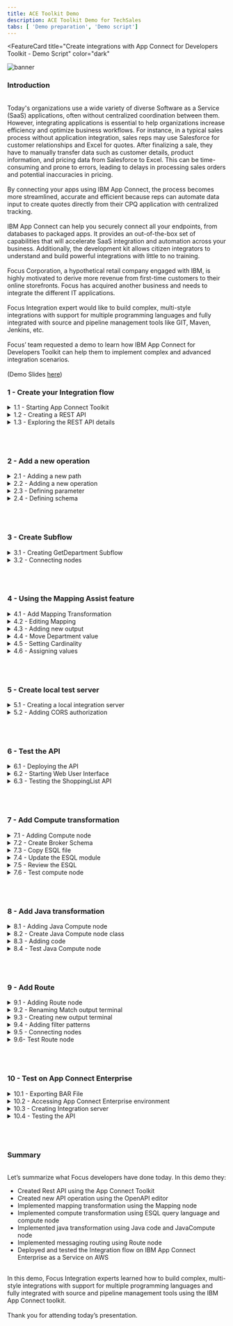 ```yaml
---
title: ACE Toolkit Demo
description: ACE Toolkit Demo for TechSales
tabs: [ 'Demo preparation', 'Demo script']
---
```



<FeatureCard
  title="Create integrations with App Connect for Developers Toolkit - Demo Script"
  color="dark"
  >

![banner](./images/banner-ace-toolkit.jpg)

</FeatureCard>


<span id="place1"></span>

### **Introduction**
<br/>
Today's organizations use a wide variety of diverse Software as a Service (SaaS) applications, often without centralized coordination between them. However, integrating applications  is essential to help organizations increase efficiency and optimize business workflows. For instance, in a typical sales process without application integration, sales reps may use Salesforce for customer relationships and Excel for quotes. After finalizing a sale, they have to manually transfer data such as customer details, product information, and pricing data from Salesforce to Excel. This can be time-consuming and prone to errors, leading to delays in processing sales orders and potential inaccuracies in pricing.
<br/><br/>
By connecting your apps using IBM App Connect, the process becomes more streamlined, accurate and efficient because reps can automate data input to create quotes directly from their CPQ application with centralized tracking.
<br/><br/>
IBM App Connect can help you securely connect all your endpoints, from databases to packaged apps. It provides  an out-of-the-box set of capabilities that will accelerate  SaaS integration and automation across your business. Additionally, the development kit allows citizen integrators to understand and build powerful integrations with little to no training.
<br/><br/>
Focus Corporation, a hypothetical retail company engaged with IBM, is highly motivated to derive more revenue from first-time customers to their online storefronts. Focus has acquired another business and needs to integrate the different IT applications.
<br/><br/>
Focus Integration expert would like to build complex, multi-style integrations with support for multiple programming languages and fully integrated with source and pipeline management tools like GIT, Maven, Jenkins, etc. 
<br/><br/>
Focus’ team requested a demo to learn how IBM App Connect for Developers Toolkit can help them to implement complex and advanced integration scenarios.
<br/><br/>
(Demo Slides <a href="https://github.com/ibm-integration/learninghub/blob/main/src/pages/demos/apic-tech-graphql/files/APICGraphQLSlides.pptx" target="_blank" rel="noreferrer">here</a>)
<br/>


### **1 - Create your Integration flow**

<details>
<summary>1.1 - Starting App Connect Toolkit</summary><br/>

**Narration**

IBM App Connect is an industry-leading integration solution that connects any of your applications and data, no matter where they reside. With hundreds of prebuilt connectors and customizable templates, App Connect helps users of all skill levels rapidly connect Software as a Service (SaaS) applications and build integration flows.

Focus team is looking for an advanced, fully customizable code platform. They would like to harness a lightweight, fast-performing engine that easily scales to support their growing needs. They need to enable support for multiple types of data integration, including event, application programming interfaces (APIs), services, sync/async, transactional batch processing and more. Focus Integration experts needs to map data fields and transform data formats exchanged between applications, such as XML, JSON, CSV, EDIFACT, SWIFT and other industry protocols.

Because of that, they decided to explore IBM App Connect Enterprise for Developers (Toolkit). The Toolkit is an integrated development environment and graphical user interface based on the Eclipse platform. Focus Integration experts can use the IBM App Connect Enterprise Toolkit to build powerful integration applications, services, and APIs. And they can then deploy their integration solutions to the software run time, IBM App Connect Enterprise as a Service, containers, or a combination of those environments.

<hr/><br/>

**Action** &nbsp; 1.1.1

Open your **App Connect Enterprise Toolkit** by clicking the icon on the Launchpad (MAC OS) or Desktop (Windows) or executing **ace toolkit** in terminal window.

  ![](images/start-toolkit-1.png)

<hr/><br/>


**Action** &nbsp; 1.1.2

In the Workspace Launcher window, accept the default one. Click **Launch**.

  ![](images/start-toolkit-2.png)

<hr/><br/>


**Action** &nbsp; 1.1.3

**Close** the *welcome page*.

  ![](images/start-toolkit-3.png)

***
</details>


<details>
<summary>1.2 - Creating a REST API</summary><br/>

**Narration**

From the Integration Development perspective, Focus Integration experts can create all manner of integration flows, as well as manage connectivity between services and endpoints.

Focus team would like to explore how easy is to create an API flow that implement different type of message transformation.

App Connect provides a specific type of project to support REST API implementations, which can either be based upon a Swagger (v2) specification document or an OpenAPI (v3) specification document. REST APIs can be authored and deployed from the IBM App Connect Enterprise Toolkit.

Let's see how easy is to create an REST API using the Toolkit. Focus team will create a REST API from an existing OpenAPI 3 document.

<hr/><br/>

**Action** &nbsp; 1.2.1

From the Application Development view click the **New...** hyperlink at the top right (1) and from the menu which appears, click on **REST API** (2).

  ![](images/create-rest-1.png)

<hr/><br/>


**Action** &nbsp; 1.2.2

Type the Name **ShoppingListAPI** (1), and switch the radio button to the option labelled “**Import resources and operations defined in a REST API document**" (2) then click **Next** (3).

  ![](images/create-rest-2.png)

<hr/><br/>


**Action** &nbsp; 1.2.3

You will be asked to import an OpenAPI 3 document either from the file system or your workspace. Using the radio button to “**Select from your workspace**” (1), select **ShoppingListAPI.json** from the json folder in the **HelperFiles** project (2) (note: if you don't see the HelperFiles project, maybe you forgot to import this project in the Demo Preparation part). Click **Next** (3).

  ![](images/create-rest-3.png)

<hr/><br/>


**Action** &nbsp; 1.2.4

Click **Finish**.

  ![](images/create-rest-4.png)


***
</details>


<details>
<summary>1.3 - Exploring the REST API details</summary><br/>

**Narration**

Focus team created the REST API and they can see a summary page displaying details about the API such as its title and base URL. The next section down entitled Resources and Operations lists the operations in bright colors.

Focus developers can easily edit the API Document using the OpenAPI editor interface.

<hr/><br/>

**Action** &nbsp; 1.3.1

Show the **API Details** (1) and **Resources and Operations** (2) sections.

  ![](images/api-doc-1.png)

<hr/><br/>


**Action** &nbsp; 1.3.2

Click on **Edit API Document in OpenAPI editor**.

  ![](images/api-doc-2.png)

<hr/><br/>


**Action** &nbsp; 1.3.3

If necessary accept the incoming network connections.

  ![](images/api-doc-3.png)

<hr/><br/>


**Action** &nbsp; 1.3.4

Show the *OpenAPI Editor*.

  ![](images/api-doc-4.png)


***
</details>

<br/><br/>

### **2 - Add a new operation**

<details>
<summary>2.1 - Adding a new path</summary><br/>

**Narration**

The Integration experts decided to create a new API operation to list the products of a specific department.

<hr/><br/>


**Action** &nbsp; 2.1.1

On the **Path** section, on left menu, click on the **Plus** button.

  ![](images/new-path-1.png)

<hr/><br/>


**Action** &nbsp; 2.1.2

Enter **/shoppinglist/{department}** as the new *Path* (1). You are welcome to enter a *summary* (2) and *description* (3). Then click **Add** (4).

  ![](images/new-path-2.png)


***
</details>

<details>
<summary>2.2 - Adding a new operation</summary><br/>

**Narration**

They go ahead and create a new path with the GET operation in the ShoppingListAPI.

<hr/><br/>


**Action** &nbsp; 2.2.1

On the **Operations** section of the new path, click on the **Plus** button.

  ![](images/new-oper-1.png)

<hr/><br/>


**Action** &nbsp; 2.2.2

Select the **get** verb (1) and click **Add**.

  ![](images/new-oper-2.png)


***
</details>

<details>
<summary>2.3 - Defining parameter</summary><br/>

**Narration**

This new path will receive the product department as parameter in the path request.

<hr/><br/>


**Action** &nbsp; 2.3.1

Scroll down to see the *Parameter* section (1) and click **Add** button (2).

  ![](images/def-param-1.png)

<hr/><br/>


**Action** &nbsp; 2.3.2

Enter **department** as parameter name (1) and select **path** in *Located In* field (2).
ßÍÍ
  ![](images/def-param-2.png)

<hr/><br/>


**Action** &nbsp; 2.3.3

Scroll down to see the checkbox list and select **Required** field (1). Then click **Add** (2).

  ![](images/def-param-3.png)

***
</details>


<details>
<summary>2.4 - Defining schema</summary><br/>

**Narration**

Focus developers define the schema of the parameter as a simple string.

Great, Focus’ developers successfully created a new operation in the ShoppingListAPI!

<hr/><br/>


**Action** &nbsp; 2.4.1

Scroll down to see the *Schema* section and type **department** as schema title (1), and select **string** as *schema type* (2).

  ![](images/def-schema-1.png)

<hr/><br/>


**Action** &nbsp; 2.4.2

Scroll up and click **Save**.

  ![](images/def-schema-2.png)

<hr/><br/>


**Action** &nbsp; 2.4.3

**Close** the OpenAPI editor.

***
</details>


<br/><br/>

### **3 - Create Subflow**
<details>
<summary>3.1 - Creating GetDepartment Subflow</summary><br/>

**Narration**

With IBM App Connect is really simple to implement the logic of your API operation. Focus team can easily create a subflow to do it!

<hr/><br/>


**Action** &nbsp; 3.1.1

Back to the ShoppingListAPI description, open the **/shoppinglist/{department|** section.

  ![](images/create-subflow-1.png)

<hr/><br/>


**Action** &nbsp; 3.1.2

Click **Create subflow**.

  ![](images/create-subflow-2.png)

***
</details>


<details>
<summary>3.2 - Connecting nodes</summary><br/>

**Narration**

Here Focus team has their subflow. A message flow is a sequence of processing steps that run in the integration node when an input message is received. You define a message flow by including a number of message flow nodes, each of which represents a set of actions that define a processing step.

In the flow editor, they can edit and change their flow. Message flows are created in the Toolkit using a drag and drop editor.

The flow is quite simple, consisting of only an Input and Output node. However, the Integration experts would like to explore how to do some message transformations. Let's see how simple is to do it!

<hr/><br/>

**Action** &nbsp; 3.2.1

In the subflow, wire the **Input** node to the **Output** node.

  ![](images/connect-nodes-1.png)


***
</details>

<br/><br/>


### **4 - Using the Mapping Assist feature**
<details>
<summary>4.1 - Add Mapping Transformation</summary><br/>

**Narration**

First, they decided to explore the Mapping transformation.

<hr/><br/>


**Action** &nbsp; 4.1.1

Open the **Transformation** section.

  ![](images/add-mapping-1.png)

<hr/><br/>


**Action** &nbsp; 4.1.2

Drag and drop a **Mapping** node on to the wire and its terminals will be connected up for you (the out terminal of the Input node will be wired to the in terminal of the Mapping node, and the out terminal of the Mapping node will be wired to the in terminal of the Output node).

  ![](images/add-mapping-2.png)

***
</details>


<details>
<summary>4.2 - Editing Mapping</summary><br/>

**Narration**

With a mapping, they can use the Graphical Data Mapping editor to take input (source) objects and transform them before they save the resulting output (target) objects.

<hr/><br/>


**Action** &nbsp; 4.2.1

Double-click the **Mapping** node.

  ![](images/edit-mapping-1.png)

<hr/><br/>


**Action** &nbsp; 4.2.2

Leave the default settings and click **Finish**.

  ![](images/edit-mapping-2.png)


***
</details>

<details>
<summary>4.3 - Adding new output</summary><br/>

**Narration**

Initially, they will change the output object to use the Item JSON type.

<hr/><br/>


**Action** &nbsp; 4.3.1

Click on “**Add an output object**” button.

  ![](images/new-output-1.png)

<hr/><br/>


**Action** &nbsp; 4.3.2

On the “Select a map output” option, open (double click) the **ShoppingListAPI** (1), open the **JSON Types** (2) and select **Item - Rest API model** (3), then click **OK** (4).

  ![](images/new-output-2.png)


<hr/><br/>


**Action** &nbsp; 4.3.3

Select the **original Message Assembly** (1), right click and select **delete** (2) (or press delete on your keyboard).

  ![](images/new-output-3.png)


***
</details>

<details>
<summary>4.4 - Move Department value</summary><br/>

**Narration**

The input objects are shown on the left side of the canvas, and the output objects are shown on the right side. You can create connections between the input and output elements by clicking one element, and dragging the mouse to the element that you want to connect to.

Focus team  easily link the Department input parameter to Department parameter of Item JSON Type.

<hr/><br/>


**Action** &nbsp; 4.4.1

Expand the **JSON** message assembly on the right (1), then expand the **Data** section underneath (2). Notice that department is listed as a *parameter* (3).

  ![](images/move-dept-1.png)

<hr/><br/>


**Action** &nbsp; 4.4.2

On the left Message Assembly, open the **LocalEnvironment > REST > Input > Parameters**.

  ![](images/move-dept-2.png)


<hr/><br/>


**Action** &nbsp; 4.4.3

Right-click the **department** entry (1) and select **Quick Link to Output** (2).

  ![](images/move-dept-3.png)

<hr/><br/>


**Action** &nbsp; 4.4.4

In the dialog, scroll down and expand **Data : Item [1..1]** (1) and select **department:string [1..1]** (2).

  ![](images/move-dept-4.png)


***
</details>

<details>
<summary>4.5 - Setting Cardinality</summary><br/>

**Narration**

They use the Quick Fix capability to solve the cardinality issue of the new mapping.

<hr/><br/>


**Action** &nbsp; 4.5.1

Hover the mouse over the **Quick Fix** (light bulb) icon of the new Move box (!) and click the "**Set cardinality to first index**” link (2).

  ![](images/quick-fix-1.png)


***
</details>

<details>
<summary>4.6 - Assigning values</summary><br/>

**Narration**

Now, for demo purpose, they will use the assign function to define a hard coded value to name and description fields.  In this demo, they decided to use the description field just to inform the type of transformation node that is processing the transformation, in this case the Mapping node.

Great, Focus’ developers successfully created a mapping transformation in the ShoppingListAPI!

<hr/><br/>


**Action** &nbsp; 4.6.1

On the new Message Assembly JSON, drag and drop the **name** field to the left (1).  IBM App Connect Enterprise places an **Assign** action for this field (2). 

  ![](images/assign-values-1.png)

<hr/><br/>


**Action** &nbsp; 4.6.2

Under the **Properties** for the Assign action, enter “**Caramel Candy Bars**” for the name value.

  ![](images/assign-values-2.png)


<hr/><br/>


**Action** &nbsp; 4.6.3

Repeat the same steps for the description field: drag and drop the **description** field to the left (1).  IBM App Connect Enterprise places an **Assign** action for this field (2). 

  ![](images/assign-values-3.png)

<hr/><br/>


**Action** &nbsp; 4.6.4

Under the **Properties** for the Assign action, enter “**Request has been processed by Mapping Node**” for the name value.

*Note: In this demo, we are using the description field just to inform the node that is processing the transformation.*

  ![](images/assign-values-4.png)


<hr/><br/>


**Action** &nbsp; 4.6.5

Click **File > Save all**.

  ![](images/assign-values-5.png)

***
</details>


<br/><br/>

### **5 - Create local test server**
<details>
<summary>5.1 - Creating a local integration server</summary><br/>

**Narration**

At this stage, they are ready to test the API. To publish the API, first they need to create a local integration server.

<hr/><br/>


**Action** &nbsp; 5.1.1

Right-click **Integration Servers** in the **Integration Explorer** tab (1) and select **Create a local Integration Server** (2).

  ![](images/local-server-1.png)

<hr/><br/>


**Action** &nbsp; 5.1.2

Keep the default values and click **Finish**.

  ![](images/local-server-2.png)

<hr/><br/>



**Action** &nbsp; 5.1.3

On the *Success* Dialog click **OK**.

  ![](images/local-server-3.png)

<br/>

***
</details>

<details>
<summary>5.2 - Adding CORS authorization</summary><br/>

**Narration**

Next, they need to configure the server so that the HTTP listener is enabled for CORS. 

<hr/><br/>


**Action** &nbsp; 5.2.1

Expand the **TEST_SERVER** directory under the **Independent Resources** folder and double-click the **server.conf.yaml** file to open it in the IBM App Connect Enterprise text editor to the right.

  ![](images/cors-auth-1.png)

<hr/><br/>


**Action** &nbsp; 5.2.2

Scroll down to the **HTTPConnector** section and paste the code below:
```
CORSEnabled: true
CORSAllowOrigins: '*'
CORSAllowMethods: 'GET,HEAD,POST,PUT,PATCH,DELETE,OPTIONS'
CORSAllowHeaders: 'Accept,Accept-Language,Content-Language,Content-Type'
```

  ![](images/cors-auth-2.png)

<hr/><br/>



**Action** &nbsp; 5.2.3

**Save** the changes to the **server.conf.yaml** file or click **File > Save all**.

  ![](images/cors-auth-3.png)

<hr/><br/>



**Action** &nbsp; 5.2.4

Right-click the **TEST_SERVER** (1) and select **Restart** (2).

  ![](images/cors-auth-4.png)

<hr/><br/>



**Action** &nbsp; 5.2.5

Click **OK** on the Success dialog again.

  ![](images/cors-auth-5.png)

<br/>

***
</details>

<br/><br/>

### **6 - Test the API**
<details>
<summary>6.1 - Deploying the API</summary><br/>

**Narration**

Now, they need to deploy the ShoppingListAPI to the new Local Integration server. They can do it, by dragging and dropping the API to the new server.

<hr/><br/>


**Action** &nbsp; 6.1.1

Deploy the REST API which we created earlier named **ShoppingListAPI** (1), by dragging and dropping it from the Application Development view on to the **TEST_SERVER** Integration Server (2).

  ![](images/deploy-api-1.png)

<hr/><br/>


**Action** &nbsp; 6.1.2

On the *Progress Information* dialog, click **Close**.

  ![](images/deploy-api-2.png)


***
</details>


<details>
<summary>6.2 - Starting Web User Interface</summary><br/>

**Narration**

At this moment, the Focus Integration experts are ready to test the API. They start the Web User Interface.

<hr/><br/>

**Action** &nbsp; 6.2.1

Right-click **TEST_SERVER** (1) and select **Start Web User Interface** (2). 

  ![](images/start-wui-1.png)

***
</details>


<details>
<summary>6.3 - Testing the ShoppingList API</summary><br/>

**Narration**

And select the ShoppingListAPI and the new Get Department operation. Not they can use the Try it capability, and enter any product department, for example “Candies”.

Great, the subflow was invoked and our mapping transformation created a response with our hard coded values. Focus team verified how is really simple to implement a mapping transformation using IBM App Connect.

<hr/><br/>

**Action** &nbsp; 6.3.1

Click the **ShoppingListAPI** tile in the web user interface. 

  ![](images/test-api-1.png)

<hr/><br/>


**Action** &nbsp; 6.3.2

Select the **GET /shoppinglist/{department}** operation on the left. 

  ![](images/test-api-2.png)

<hr/><br/>


**Action** &nbsp; 6.3.3

Click the **Try it** tab.

  ![](images/test-api-3.png)


<hr/><br/>


**Action** &nbsp; 6.3.4

Enter any **department** name (by now, we are not checking the department) such as **Candies** (1). Click **Send** (2).

  ![](images/test-api-4.png)

<hr/><br/>


**Action** &nbsp; 6.3.5

Show the **Response body**.

  ![](images/test-api-5.png)

***
</details>

<br/><br/>


### **7 - Add Compute transformation**
<details>
<summary>7.1 - Adding Compute node</summary><br/>

**Narration**

Focus developers heard about ESQL language. Extended Structured Query Language (ESQL) is a programming language based on Structured Query Language (SQL) that is typically used to work with databases. ESQL is extended to access and manipulate data in messages and databases.

They would like to see how to use ESQL to transform and enrich messages using the Compute node.  Because of it, they decided to explore the Compute node transformation.

<hr/><br/>


**Action** &nbsp; 7.1.1

Back to the getDepartment subflow, open again the Transformation menu and drag and drop a **Compute** node.

  ![](images/add-compute-1.png)

<hr/><br/>

**Action** &nbsp; 7.1.2

Readjust the connections of Input and output node to connect to the Compute node (the out terminal of the Input node will be wired to the in terminal of the Compute node, and the out terminal of the Compute node will be wired to the in terminal of the Output node).

  ![](images/add-compute-2.png)

<hr/><br/>


**Action** &nbsp; 7.1.3

Click on the **Compute** node (1). On the Compute node's properties change the *Compute mode* to be “**LocalEnvironment and Message**” (2).

  ![](images/add-compute-3.png)

<hr/><br/>

**Action** &nbsp; 7.1.4

**Save** the subflow (you can safely ignore the red crosses on the Compute node - we will fix these up in the next step!).

  ![](images/add-compute-4.png)

***
</details>

<details>
<summary>7.2 - Create Broker Schema</summary><br/>

**Narration**

To simplify the demo, they decided to reuse a pre-created ESQL file.

First, they need to create a Broker Schema to include the ESQL file. A broker schema is a symbol space that defines the scope of uniqueness of the names of resources defined within it.

<hr/><br/>


**Action** &nbsp; 7.2.1

Right click the **ShoppingListAPI** (1) and choose **New > Broker Schema** (2).

  ![](images/broker-schema-1.png)

<hr/><br/>


**Action** &nbsp; 7.2.2

Type **utils** as the Schema name (1) and click **Finish** (2).

  ![](images/broker-schema-2.png)

<hr/><br/>


**Action** &nbsp; 7.2.3

On the *New Broker Schema* dialog, click **OK**.

  ![](images/broker-schema-3.png)


***
</details>

<details>
<summary>7.3 - Copy ESQL file</summary><br/>

**Narration**

Next, Focus developers will copy the pre-created ESQL file to the broker schema folder.

<hr/><br/>

**Action** &nbsp; 7.3.1

Switch to the Resource perspective using the menu **Window > Perspective > Open Perspective > Other…**

  ![](images/copy-esql-1.png)


<hr/><br/>

**Action** &nbsp; 7.3.2

Choose **Resource** (1) and click **Open** (2).

  ![](images/copy-esql-2.png)

<hr/><br/>

**Action** &nbsp; 7.3.3

Using the Project Explorer view in the top left corner, copy the file **Compute.esql** from the folder named **utils** in the project named *HelperFiles* (1) into the **utils** folder in the project **ShoppingListAPI** (2).

  ![](images/copy-esql-3.png)

<hr/><br/>

**Action** &nbsp; 7.3.4

Switch back to the *Integration Development* perspective using the **Window > Perspective > Open Perspective > Integration Development** menu.

  ![](images/copy-esql-4.png)


***
</details>

<details>
<summary>7.4 - Update the ESQL module</summary><br/>

**Narration**

Now, they just need to update the Compute node to use the new ESQL file. They will use a specific module of the ESQL file: the getDepartment.

<hr/><br/>

**Action** &nbsp; 7.4.1

Return to the *getDepartment* subflow and click on **Compute** node again.

  ![](images/update-esql-1.png)


<hr/><br/>

**Action** &nbsp; 7.4.2

On the Compute node's properties, you need to update the *ESQL module* property. Click **Browse** button.

  ![](images/update-esql-2.png)

<hr/><br/>

**Action** &nbsp; 7.4.3

Select **{utils}:getDepartment_Compute** (1) and click **OK** (2).

  ![](images/update-esql-3.png)

<hr/><br/>

**Action** &nbsp; 7.4.4

**Save** the subflow.

  ![](images/update-esql-4.png)


***
</details>

<details>
<summary>7.5 - Review the ESQL</summary><br/>

**Narration**

Let's review the ESQL file. Focus developers can create and modify their ESQL code in the ESQL editor.

The ESQL code for each of your nodes is contained within a module in an ESQL file. Here they have a specific module for GetDepartment operation.  The module is really simple, just select the Item with Department value equals the Department parameter.

All three items are hardcoded created in the Initialise procedure. In a real scenario, this data should be retrieved from Products database or Product system.

<hr/><br/>

**Action** &nbsp; 7.5.1

Double click the **Compute** node, to see the ESQL file.

  ![](images/review-esql-1.png)


<hr/><br/>

**Action** &nbsp; 7.5.2

Show the **getDepartment_Compute Module**.

  ![](images/review-esql-2.png)

<hr/><br/>

**Action** &nbsp; 7.5.3

Scroll down and show the **Initialise Procedure**.

  ![](images/review-esql-3.png)

<hr/><br/>

**Action** &nbsp; 7.5.4

**Close** the ESQL file.

  ![](images/review-esql-4.png)


***
</details>

<details>
<summary>7.6 - Test compute node</summary><br/>

**Narration**

At this moment, the Focus Integration experts are ready to test the new API. They just need to redeploy the API and use the Web User Interface again to test it.

Now, they will test using the three available departments: Candies, Snacks and Bakery.

Great, the subflow was invoked and our compute transformation created a response with our hard coded values. Focus team verified how is really simple to use ESQL query language to implement message transformations.

<hr/><br/>

**Action** &nbsp; 7.6.1

Re-deploy the REST API, by dragging and dropping the **ShoppingListAPI** (1) again from the Application Development view on to the **TEST_SERVER** Integration Server (2).

  ![](images/test-compute-1.png)


<hr/><br/>

**Action** &nbsp; 7.6.2

On the Progress Information dialog, click **Close**.

  ![](images/test-compute-2.png)

<hr/><br/>

**Action** &nbsp; 7.6.3

On your browser, refresh the **Web User Interface** page.

  ![](images/test-compute-3.png)

<hr/><br/>

**Action** &nbsp; 7.6.4

Open again the **ShoppingListAPI** (1), **GET /shoppinglist/{department}** (2), **Try it** tab (3).

  ![](images/test-compute-4.png)

<hr/><br/>

**Action** &nbsp; 7.6.5

Enter a **department** name (it could be Candies, Snacks or Bakery)  (1). Click **Send** (2).

*Note: You are welcome to try any of the three departments, or try a different one to see the 404 Not Found message*.

  ![](images/test-compute-5.png)

<hr/><br/>

**Action** &nbsp; 7.6.6

Show the **Response** body.

  ![](images/test-compute-6.png)


***
</details>

<br/><br/>

### **8 - Add Java transformation**
<details>
<summary>8.1 - Adding Java Compute node</summary><br/>

**Narration**

Great, now the Focus Developers would like to see how to use Java code to tailor the behavior of their integration messages.

They want to learn how touse the JavaCompute node to examine the content of an input message, transform a message, and build new messages.

Because of it, they decided to explore the JavaCompute node.

<hr/><br/>

**Action** &nbsp; 8.1.1

Back to the getDepartment subflow, open again the Transformation menu and drag and drop a **JavaCompute** node.

  ![](images/add-javacompute-1.png)

<hr/><br/>

**Action** &nbsp; 8.1.2

Readjust the connections of Input and output node to connect to the Java Compute node (the out terminal of the Input node will be wired to the in terminal of the Java Compute node, and the out terminal of the Java Compute node will be wired to the in terminal of the Output node).

  ![](images/add-javacompute-2.png)


***
</details>

<details>
<summary>8.2 - Create Java Compute node class</summary><br/>

**Narration**

With App Connect toolkit, they can use the same tool that they use to create Integration flow to create Java code. Alternatively, if they want to share Java classes across multiple solutions, they can store Java code in a shared library and refer to that library from one or more applications that contain message flows with JavaCompute nodes

However, the developers decided to try the Java Compute node class wizard to create template code to accelerate the development process. They selected the Modifying message class template, and in few seconds, they have a skeleton java code to manipulate and transform the integration message.

<hr/><br/>

**Action** &nbsp; 8.2.1

Double click the **Java Compute** node.

  ![](images/create-javaclass-1.png)

<hr/><br/>

**Action** &nbsp; 8.2.2

On the *New JavaCompute node class* dialog, accept the default values and click **Next**.

  ![](images/create-javaclass-2.png)

<hr/><br/>

**Action** &nbsp; 8.2.3

Select **Modifying message class** template (1) and click **Next** (2).

  ![](images/create-javaclass-3.png)

<hr/><br/>

**Action** &nbsp; 8.2.4

On the Java Settings view, accept the default values and click **Next**.

  ![](images/create-javaclass-4.png)

<hr/><br/>

**Action** &nbsp; 8.2.5

Accept the default Project name and click **Finish**.

  ![](images/create-javaclass-5.png)


***
</details>

<details>
<summary>8.3 - Adding code</summary><br/>

**Narration**

For this demo, they will only add a simple message code to create elements in the JSON message, for example add a new Apple Pie product item.

<hr/><br/>


**Action** &nbsp; 8.3.1

On the *GetDepartment_JavaCompute* class, **copy and paste the code below**, below the *Add user code below* comment.
```
MbElement outRoot = outMessage.getRootElement();
MbElement outJsonRoot = outRoot.createElementAsLastChild(MbJSON.PARSER_NAME);
MbElement outJsonData = outJsonRoot.createElementAsLastChild(MbElement.TYPE_NAME, MbJSON.DATA_ELEMENT_NAME, null);
outJsonData.createElementAsLastChild(MbElement.TYPE_NAME_VALUE, "name", "Apple Pie");
outJsonData.createElementAsLastChild(MbElement.TYPE_NAME_VALUE, "department", "Bakery");
outJsonData.createElementAsLastChild(MbElement.TYPE_NAME_VALUE, "description", "Request has been processed by Java Compute Node.");
```

  ![](images/add-code-1.png)

<hr/><br/>


**Action** &nbsp; 8.3.2

To solve the imports issue, click on **Source > Organize Imports** menu.

  ![](images/add-code-2.png)

<hr/><br/>


**Action** &nbsp; 8.3.3

Click **File > Save All**.

  ![](images/add-code-3.png)

<hr/><br/>


**Action** &nbsp; 8.3.4

**Close** the Java class.

  ![](images/add-code-4.png)

***
</details>

<details>
<summary>8.4 - Test Java Compute node</summary><br/>

**Narration**

At this moment, the Focus Integration experts are ready to test the new API using the JavaCompute node. They just need to redeploy the API and use the Web User Interface again to test it.

Now, they will test using the Bakery department only.

Great, the subflow was invoked and our java compute transformation created a response with our hard coded Apple Pie product. Focus team verified how is really simple to use Java code to implement message transformation.

<hr/><br/>


**Action** &nbsp; 8.4.1

Re-deploy the REST API, by dragging and dropping the **ShoppingListAPI** (1) again from the Application Development view on to the **TEST_SERVER** Integration Server (2).

  ![](images/test-java-1.png)

<hr/><br/>


**Action** &nbsp; 8.4.2

On the Progress Information dialog, click **Close**.

  ![](images/test-java-2.png)

<hr/><br/>


**Action** &nbsp; 8.4.3

On your browser, **refresh** the *Web User Interface* page.

  ![](images/test-java-3.png)

<hr/><br/>


**Action** &nbsp; 8.4.4

Open again the **ShoppingListAPI** (1), **GET /shoppinglist/{department}** (2), **Try it** tab (3).

  ![](images/test-java-4.png)

<hr/><br/>


**Action** &nbsp; 8.4.5

Enter **Candies** as **department** name (1). Click **Send** (2).

  ![](images/test-java-5.png)

<hr/><br/>


**Action** &nbsp; 8.4.6

Show the **Response** body.

  ![](images/test-java-6.png)

***
</details>

<br/><br/>

### **9 - Add Route**
<details>
<summary>9.1 - Adding Route node</summary><br/>

**Narration**

Finally, they want to see how they can route messages through different paths in a message flow, based on the content of the message using a Route node.

Focus Integration experts decided to add a route node to route messages through all different transformation nodes based on the department parameter.  The idea is to redirect to Mapping node only messages to Candies department, redirect to Compute node only messages to Snacks department and redirect to Java node only messages to Bakery department.

Let's see how to do it!

<hr/><br/>


**Action** &nbsp; 9.1.1

Back to the getDepartment subflow, open the **Routing** menu and drag and drop a **Route** node.

  ![](images/add-route-1.png)


<hr/><br/>

**Action** &nbsp; 9.1.2

Delete all existing wiring. And wire the **Input** node to the new **Route** node.

  ![](images/add-route-2.png)


***
</details>

<details>
<summary>9.2 - Renaming Match output terminal</summary><br/>

**Narration**

Initially, they need to rename the existing Match output terminal to mapping. And connect this terminal with the Mapping node.

<hr/><br/>

**Action** &nbsp; 9.2.1

Right click on **Route** node (1), and select **Rename Output Terminal** (2).

  ![](images/rename-terminal-1.png)

<hr/><br/>


**Action** &nbsp; 9.2.2

On Select output terminal to rename select **Match** (1). In the *Enter new name for the selected output terminal*, enter **mapping** (2). Then click **OK** (3).

  ![](images/rename-terminal-2.png)

<hr/><br/>


**Action** &nbsp; 9.2.3

Wire the **mapping** output terminal from **Route** node to the **in** terminal of the **Mapping node**.

  ![](images/rename-terminal-3.png)


***
</details>

<details>
<summary>9.3 - Creating new output terminal</summary><br/>

**Narration**

Second, they need to create more two output terminals to compute and java transformation. And connect these terminals to Compute and JavaCompute nodes.

<hr/><br/>

**Action** &nbsp; 9.3.1

Right click on **Route** node (1), and select **Add Output Terminal** (2).

  ![](images/new-terminal-1.png)

<hr/><br/>


**Action** &nbsp; 9.3.2

Enter **compute** as the name of the new output terminal (1) and click **OK** (2).

  ![](images/new-terminal-2.png)

<hr/><br/>


**Action** &nbsp; 9.3.3

Repeat the same steps to create the java terminal: Right click on **Route** node (1), and select **Add Output Terminal** (2).

  ![](images/new-terminal-3.png)

<hr/><br/>


**Action** &nbsp; 9.3.4

Enter **java** as the name of the new output terminal (1) and click **OK** (2).

  ![](images/new-terminal-4.png)

<hr/><br/>


**Action** &nbsp; 9.3.5

Wire the **compute** output terminal from **Route** node to the **in** terminal of the **Compute** node.

*Note: if you click the output terminals from Route, you will see a dialog to select the terminal that you want to wire.*

  ![](images/new-terminal-5.png)

<hr/><br/>


**Action** &nbsp; 9.3.6

Repeat the same steps to wire the **java** output terminal from **Route** node to the **in** terminal of the **Java Compute** node.

*Note: if you click the output terminals from Route, you will see a dialog to select the terminal that you want to wire.*

  ![](images/new-terminal-6.png)

***
</details>

<details>
<summary>9.4 - Adding filter patterns</summary><br/>

**Narration**

Great! Now, they are ready to define the filter table. The Route node uses XPath expressions to control processing.

Focus developers define the three XPath expressions, one for each transformation node.  The filter table map the XPath with the specific output terminal. The XPath is checking the department parameter value for each department.

<hr/><br/>

**Action** &nbsp; 9.4.1

Click on the **Route** node.

  ![](images/filter-patterns-1.png)

<hr/><br/>


**Action** &nbsp; 9.4.2

On the Filter table, click **Add** button.

  ![](images/filter-patterns-2.png)

<hr/><br/>


**Action** &nbsp; 9.4.3

Enter **$LocalEnvironment/REST/Input/Parameters/department="Candies"** in the *Filter pattern* field (1) and select **mapping** as the *Routing output terminal* (2). Then click **OK**.

*Note: During the copy and paste you should have some issues with “ “,  because of it, we recommend to type the “ “ again in the Filter pattern field.*

  ![](images/filter-patterns-3.png)

<hr/><br/>


**Action** &nbsp; 9.4.4

Click **Add** button again.

  ![](images/filter-patterns-4.png)

<hr/><br/>


**Action** &nbsp; 9.4.5

Enter **$LocalEnvironment/REST/Input/Parameters/department="Snacks”** in the *Filter pattern* field (1) and select **mapping** as the *Routing output terminal* (2). Then click **OK**.

*Note: During the copy and paste you should have some issues with “ “,  because of it, we recommend to type the “ “ again in the Filter pattern field.*

  ![](images/filter-patterns-5.png)

<hr/><br/>


**Action** &nbsp; 9.4.6

Click Add button again.

  ![](images/filter-patterns-5.png)

<hr/><br/>


**Action** &nbsp; 9.4.7

Enter **$LocalEnvironment/REST/Input/Parameters/department="Bakery”** in the *Filter pattern* field (1) and select **mapping** as the *Routing output terminal* (2). Then click **OK**.

*Note: During the copy and paste you should have some issues with “ “,  because of it, we recommend to type the “ “ again in the Filter pattern field.*

  ![](images/filter-patterns-7.png)

***
</details>

<details>
<summary>9.5 - Connecting nodes</summary><br/>

**Narration**

Finally, the Focus team connects all the nodes to finalize the flow.

<hr/><br/>

**Action** &nbsp; 9.5.1

Wire the out terminal of **Mapping** (1), **Compute** (2) and **Java Compute** (3) nodes to the in terminal of the **Output** node (4).

  ![](images/route-connect-1.png)

<hr/><br/>


**Action** &nbsp; 9.5.2

Wire the **default** (1) and **failure** (2) terminal of **Route** node to the in terminal of the **Output** node (3).

  ![](images/route-connect-2.png)

<hr/><br/>


**Action** &nbsp; 9.5.3

Click **File > Save All**.

  ![](images/route-connect-3.png)



***
</details>

<details>
<summary>9.6- Test Route node</summary><br/>

**Narration**

At this stage, the Focus Integration experts are ready to test the new API using the route node. They just need to redeploy the API and use the Web User Interface again to test it.

Now, they will test using all three departments: Candies, Bakery and Snacks.

Great, the subflow was invoked and  the message is routed through all different transformation nodes based on the department parameter.

<hr/><br/>


**Action** &nbsp; 9.6.1

Re-deploy the REST API, by dragging and dropping the **ShoppingListAPI** (1) again from the Application Development view on to the **TEST_SERVER** Integration Server (2).

  ![](images/test-route-1.png)

<hr/><br/>


**Action** &nbsp; 9.6.2

On the Progress Information dialog, click **Close**.

  ![](images/test-route-2.png)

<hr/><br/>


**Action** &nbsp; 9.6.3

On your browser, **refresh** the **Web User Interface** page.

  ![](images/test-route-3.png)

<hr/><br/>


**Action** &nbsp; 9.6.4

Open again the **ShoppingListAPI** (1), **GET /shoppinglist/{department}** (2), **Try it** tab (3).

  ![](images/test-route-4.png)

<hr/><br/>


**Action** &nbsp; 9.6.5

Enter **Candies** (or Bakery, or Snacks) as **department** name (1). Click **Send** (2).

*Note: You are welcome to try any of the three departments.*

  ![](images/test-route-5.png)

<hr/><br/>


**Action** &nbsp; 9.6.6

Show the **Response** body and show that each department is processed by different Transformation node (show the description field).

  ![](images/test-route-6.png)

***
</details>

<br/><br/>

### **10 - Test on App Connect Enterprise**
<details>
<summary>10.1 - Exporting BAR File</summary><br/>

**Narration**

At this stage, Focus team is ready to deploy their Integration flow in a App Connect Server. They just need to generate a BAR (broker archive) file. The App Connect Enterprise server uses BAR files to save compiled message flows, libraries, and other elements critical to the Integration flow.

<hr/><br/>

**Action** &nbsp; 10.1.1

Right click the **ShoppingListAPI** (1) and choose **New > BAR file** (2).

  ![](images/bar-file-1.png)

<hr/><br/>

**Action** &nbsp; 10.1.2

On the Window New Bar file, type **shoppinglist** as the bar file name (1) and click **Finish** (2).

  ![](images/bar-file-2.png)

<hr/><br/>

**Action** &nbsp; 10.1.3

On the *Prepare screen*, mark the **REST APIs** checkbox (1). Check **Compile and in-line resources** (2). Click **Build and Save** (3).

  ![](images/bar-file-3.png)

<hr/><br/>

**Action** &nbsp; 10.1.4

Now, a popup window displays *Operation completed successfully*. Click **OK**.

  ![](images/bar-file-4.png)

***
</details>

<details>
<summary>10.2 - Accessing App Connect Enterprise environment</summary><br/>

**Narration**

IBM App Connect is an industry-leading integration solution that connects any of your applications and data, no matter where they reside. With hundreds of prebuilt connectors and customizable templates, App Connect helps users of all skill levels rapidly connect Software as a Service (SaaS) applications and build integration flows.

For this demo, Focus Corp is using a trial account of IBM App Connect Enterprise as a Service on AWS.

<hr/><br/>

**Action** &nbsp; 10.2.1

In your email inbox (that you used to create the App Connect trial account), search for **IBM SaaS** (1), open the ”**Your IBM App Connect trial is ready**” email (2).

  ![](images/ace-access-1.png)

<hr/><br/>


**Action** &nbsp; 10.2.2

Now, click the **Access trial** button.

  ![](images/ace-access-2.png)

<hr/><br/>


**Action** &nbsp; 10.2.3

**Log in** with your App Connect *username* and *password*.

  ![](images/ace-access-3.png)

<hr/><br/>


**Action** &nbsp; 10.2.4

Use the Instance switcher to change to the **Dashboard** instance.

  ![](images/ace-access-4.png)

***
</details>

<details>
<summary>10.3 - Creating Integration server</summary><br/>

**Narration**

Focus Integration Experts begin in the IBM App Connect Dashboard. Here they can administer integration servers and integration runtimes, which are deployed from the BAR files mentioned earlier. They want to deploy the Integration flow defined in the previous steps.

Because they need to deploy a simple integration, let’s select with the Quick start integration type.

Now they need to provide the BAR file. The BAR file contains all the resources that are needed to deploy an integration. The BAR file parameters will expose both the integration and its operations.

They can use the Configuration component to apply any customizations to the integration server when they deploy it. For their scenario, they don’t need to use the configuration package.

Now, they need to define a name for their Integration server, for example shoppinglist.

That is it! After few minutes their server should be ready with their integration flow.

<hr/><br/>

**Action** &nbsp; 10.3.1

Click **Deploy integrations**.

  ![](images/inter-server-1.png)

<hr/><br/>

**Action** &nbsp; 10.3.2

Select **Quick start integration** option (1) and click **Next** (2).

  ![](images/inter-server-2.png)

<hr/><br/>

**Action** &nbsp; 10.3.3

Click to upload your BAR File. And select the **shoppinglist.bar** (1) file (it is in your workspace folder in a Bar Files directory). And click **Next** (B).

  ![](images/inter-server-3.png)

<hr/><br/>

**Action** &nbsp; 10.3.4

You don’t need any Integration configuration, click **Next**.

  ![](images/inter-server-4.png)

<hr/><br/>

**Action** &nbsp; 10.3.5

Enter the Integration Server name as **shoppinglist** (1). Disable the option to **Force Flow Basic Auth** (2). Then click **Create** (3).

  ![](images/inter-server-5.png)

<hr/><br/>

**Action** &nbsp; 10.3.6

The deployment process takes up to 5 minutes, **refresh** the browser to see the BAR file deployed and started.

  ![](images/inter-server-6.png)

***
</details>

<details>
<summary>10.4 - Testing the API</summary><br/>

**Narration**

To finalize, the Focus Integration experts would like to test the new API in the App Connect Enterprise environment. They just need to open the Integration server and the API.

Now, using the Try it capability, they will test using all three departments: Candies, Bakery and Snacks.

Great, the subflow was invoked and  the message is routed through all different transformation nodes based on the department parameter.

<hr/><br/>

**Action** &nbsp; 10.4.1

Click the **shoppinglist** server icon.

  ![](images/final-test-1.png)

<hr/><br/>

**Action** &nbsp; 10.4.2

Click the **ShoppingListAPI** icon.

  ![](images/final-test-2.png)

<hr/><br/>

**Action** &nbsp; 10.4.3

Ignore the Open API Validation errors. Click on **GET /shoppinglist/{department}**,

  ![](images/final-test-3.png)

<hr/><br/>

**Action** &nbsp; 10.4.4

Open the **Try it** tab.

  ![](images/final-test-4.png)

<hr/><br/>

**Action** &nbsp; 10.4.5

Enter **Candies** (or **Bakery**, or **Snacks**) as *department* name (1). Click **Send** (2).

*Note: You are welcome to try any of the three departments.*

  ![](images/final-test-5.png)

<hr/><br/>

**Action** &nbsp; 10.4.6

Show the **Response** body and show that each department is processed by different Transformation node (show the description field).

  ![](images/final-test-6.png)

***
</details>


<br/><br/>

### **Summary**

<br/>
Let’s summarize what Focus developers have done today. In this demo they: <br/>
<ul>
<li>Created Rest API using the App Connect Toolkit</li>
<li>Created new API operation using the OpenAPI editor</li>
<li>Implemented mapping transformation using the Mapping node</li>
<li>Implemented compute transformation using ESQL query language and compute node</li>
<li>Implemented java transformation using Java code and JavaCompute node</li>
<li>Implemented messaging routing using Route node</li>
<li>Deployed and tested the Integration flow on IBM App Connect Enterprise as a Service on AWS</li>
</ul><br/>
In this demo, Focus Integration experts learned how to build complex, multi-style integrations with support for multiple programming languages and fully integrated with source and pipeline management tools using the IBM App Connect toolkit.
<br/><br/>
Thank you for attending today’s presentation.
<br/>
